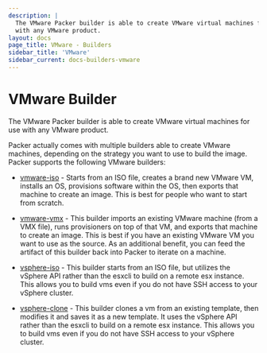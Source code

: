 ```yaml
---
description: |
  The VMware Packer builder is able to create VMware virtual machines for use
  with any VMware product.
layout: docs
page_title: VMware - Builders
sidebar_title: 'VMware'
sidebar_current: docs-builders-vmware
---
```


# VMware Builder

The VMware Packer builder is able to create VMware virtual machines for use
with any VMware product.

Packer actually comes with multiple builders able to create VMware machines,
depending on the strategy you want to use to build the image. Packer supports
the following VMware builders:

- [vmware-iso](/docs/builders/vmware-iso.html) - Starts from an ISO file,
  creates a brand new VMware VM, installs an OS, provisions software within
  the OS, then exports that machine to create an image. This is best for
  people who want to start from scratch.

- [vmware-vmx](/docs/builders/vmware-vmx.html) - This builder imports an
  existing VMware machine (from a VMX file), runs provisioners on top of that
  VM, and exports that machine to create an image. This is best if you have
  an existing VMware VM you want to use as the source. As an additional
  benefit, you can feed the artifact of this builder back into Packer to
  iterate on a machine.

- [vsphere-iso](/docs/builders/vsphere-iso.html) - This builder starts from an
  ISO file, but utilizes the vSphere API rather than the esxcli to build on a
  remote esx instance. This allows you to build vms even if you do not have
  SSH access to your vSphere cluster.

- [vsphere-clone](/docs/builders/vsphere-clone.html) - This builder clones a
  vm from an existing template, then modifies it and saves it as a new
  template. It uses the vSphere API rather than the esxcli to build on a
  remote esx instance. This allows you to build vms even if you do not have
  SSH access to your vSphere cluster.
